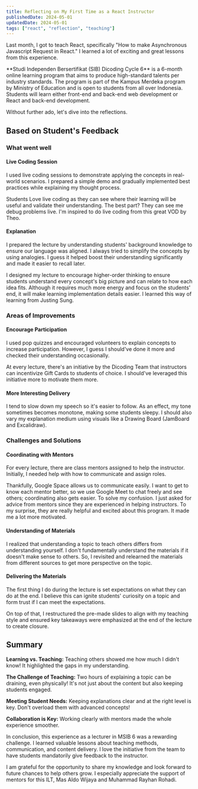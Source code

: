 ```yaml
---
title: Reflecting on My First Time as a React Instructor
publishedDate: 2024-05-01
updatedDate: 2024-05-01
tags: ["react", "reflection", "teaching"]
---
```


<Banner content="Part of MSIB Cycle 6 Kampus Merdeka x Dicoding Indonesia program" />

Last month, I got to teach React, specifically "How to make Asynchronous Javascript Request in React." I learned a lot of exciting and great lessons from this experience.

<SideNote headingText="Quick Context" variants="info">
    **Studi Independen Bersertifikat (SIB) Dicoding Cycle 6** is a 6-month online learning program that aims to produce high-standard talents per industry standards. The program is part of the Kampus Merdeka program by Ministry of Education and is open to students from all over Indonesia. Students will learn either front-end and back-end web development or React and back-end development.
</SideNote>



Without further ado, let's dive into the reflections.

## Based on Student's Feedback
### What went well
#### Live Coding Session

I used live coding sessions to demonstrate applying the concepts in real-world scenarios. I prepared a simple demo and gradually implemented best practices while explaining my thought process.

Students Love live coding as they can see where their learning will be useful and validate their understanding. The best part? They can see me debug problems live. I'm inspired to do live coding from this great VOD by Theo.

#### Explanation

I prepared the lecture by understanding students' background knowledge to ensure our language was aligned. I always tried to simplify the concepts by using analogies. I guess it helped boost their understanding significantly and made it easier to recall later.

I designed my lecture to encourage higher-order thinking to ensure students understand every concept's big picture and can relate to how each idea fits. Although it requires much more energy and focus on the students' end, it will make learning implementation details easier. I learned this way of learning from Justing Sung.

### Areas of Improvements
#### Encourage Participation

I used pop quizzes and encouraged volunteers to explain concepts to increase participation. However, I guess I should've done it more and checked their understanding occasionally.

At every lecture, there's an initiative by the Dicoding Team that instructors can incentivize Gift Cards to students of choice. I should've leveraged this initiative more to motivate them more.

#### More Interesting Delivery

I tend to slow down my speech so it's easier to follow. As an effect, my tone sometimes becomes monotone, making some students sleepy. I should also vary my explanation medium using visuals like a Drawing Board (JamBoard and Excalidraw).

### Challenges and Solutions
#### Coordinating with Mentors

For every lecture, there are class mentors assigned to help the instructor. Initially, I needed help with how to communicate and assign roles.

Thankfully, Google Space allows us to communicate easily. I want to get to know each mentor better, so we use Google Meet to chat freely and see others; coordinating also gets easier. To solve my confusion. I just asked for advice from mentors since they are experienced in helping instructors. To my surprise, they are really helpful and excited about this program. It made me a lot more motivated.

#### Understanding of Materials

I realized that understanding a topic to teach others differs from understanding yourself. I don't fundamentally understand the materials if it doesn't make sense to others. So, I revisited and relearned the materials from different sources to get more perspective on the topic.

#### Delivering the Materials

The first thing I do during the lecture is set expectations on what they can do at the end. I believe this can ignite students' curiosity on a topic and form trust if I can meet the expectations.

On top of that, I restructured the pre-made slides to align with my teaching style and ensured key takeaways were emphasized at the end of the lecture to create closure.

## Summary
**Learning vs. Teaching:** Teaching others showed me how much I didn't know! It highlighted the gaps in my understanding.

**The Challenge of Teaching:** Two hours of explaining a topic can be draining, even physically! It's not just about the content but also keeping students engaged.

**Meeting Student Needs:** Keeping explanations clear and at the right level is key. Don't overload them with advanced concepts!

**Collaboration is Key:** Working clearly with mentors made the whole experience smoother.

In conclusion, this experience as a lecturer in MSIB 6 was a rewarding challenge. I learned valuable lessons about teaching methods, communication, and content delivery. I love the initiative from the team to have students mandatorily give feedback to the instructor.

I am grateful for the opportunity to share my knowledge and look forward to future chances to help others grow. I especially appreciate the support of mentors for this ILT, Mas Aldo Wijaya and Muhammad Rayhan Rohadi.
